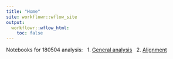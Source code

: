 ```yaml
---
title: "Home"
site: workflowr::wflow_site
output:
  workflowr::wflow_html:
    toc: false
---
```


Notebooks for 180504 analysis: &nbsp;
1. [General analysis](10x-180504-general-analysis.html) &nbsp;
2. [Alignment](10x-180504-alignment.html) &nbsp;


